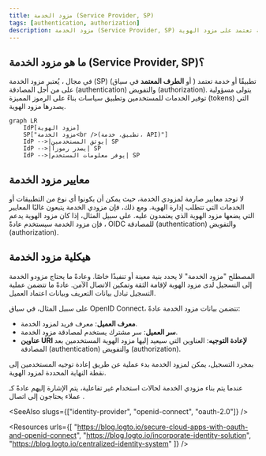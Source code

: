 ```yaml
---
title: مزود الخدمة (Service Provider, SP)
tags: [authentication, authorization]
description: مزود الخدمة (Service Provider, SP) هو تطبيق أو خدمة تعتمد على مزود الهوية (Identity Provider - IdP) للمصادقة (authentication) والتفويض (authorization).
---
```


## ما هو مزود الخدمة (Service Provider, SP)؟

في مجال <Ref slug="iam" />، يُعتبر مزود الخدمة (SP) (أو **الطرف المعتمد** في سياق <Ref slug="openid-connect" />) تطبيقًا أو خدمة تعتمد على <Ref slug="identity-provider" /> من أجل المصادقة (authentication) والتفويض (authorization). يتولى مسؤولية توفير الخدمات للمستخدمين وتطبيق سياسات <Ref slug="access-control" /> بناءً على الرموز المميزة (tokens) التي يصدرها مزود الهوية.

```mermaid
graph LR
    IdP[مزود الهوية]
    SP["مزود الخدمة<br />(تطبيق، خدمة، API)"]
    IdP -->|يوثق المستخدمين| SP
    IdP -->|يصدر رموزاً| SP
    IdP -->|يوفر معلومات المستخدم| SP
```

## معايير مزود الخدمة

لا توجد معايير صارمة لمزودي الخدمة، حيث يمكن أن يكونوا أي نوع من التطبيقات أو الخدمات التي تتطلب إدارة الهوية. ومع ذلك، فإن مزودي الخدمة يتبعون غالبًا المعايير التي يضعها مزود الهوية الذي يعتمدون عليه. على سبيل المثال، إذا كان مزود الهوية يدعم <Ref slug="openid-connect" />، فإن مزود الخدمة سيستخدم عادةً OIDC للمصادقة (authentication) والتفويض (authorization).

## هيكلية مزود الخدمة

المصطلح "مزود الخدمة" لا يحدد بنية معينة أو تنفيذًا خاصًا. وعادةً ما يحتاج مزودو الخدمة إلى التسجيل لدى مزود الهوية لإقامة الثقة وتمكين الاتصال الآمن. عادةً ما تتضمن عملية التسجيل تبادل بيانات التعريف وبيانات اعتماد العميل.

على سبيل المثال، في سياق OpenID Connect، تتضمن بيانات مزود الخدمة عادةً:

- **معرف العميل**: معرف فريد لمزود الخدمة.
- **سر العميل**: سر مشترك يستخدم لمصادقة مزود الخدمة.
- **<Ref slug="redirect-uri">عناوين URI لإعادة التوجيه</Ref>**: العناوين التي سيعيد إليها مزود الهوية المستخدمين بعد المصادقة (authentication) والتفويض (authorization).

بمجرد التسجيل، يمكن لمزود الخدمة بدء عملية <Ref slug="authentication" /> عن طريق إعادة توجيه المستخدمين إلى نقطة النهاية المحددة لمزود الهوية.

عندما يتم بناء مزودي الخدمة لحالات استخدام غير تفاعلية، يتم الإشارة إليهم عادةً كـ <Ref slug="client">عملاء</Ref> يحتاجون إلى اتصال <Ref slug="machine-to-machine" />.

<SeeAlso slugs={["identity-provider", "openid-connect", "oauth-2.0"]} />

<Resources
  urls={[
    "https://blog.logto.io/secure-cloud-apps-with-oauth-and-openid-connect",
    "https://blog.logto.io/incorporate-identity-solution",
    "https://blog.logto.io/centralized-identity-system"
  ]}
/>

